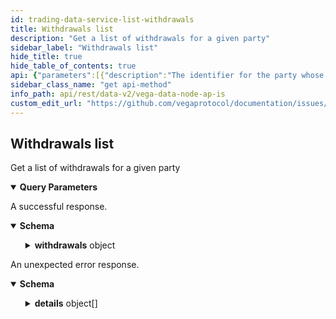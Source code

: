 ```yaml
---
id: trading-data-service-list-withdrawals
title: Withdrawals list
description: "Get a list of withdrawals for a given party"
sidebar_label: "Withdrawals list"
hide_title: true
hide_table_of_contents: true
api: {"parameters":[{"description":"The identifier for the party whose withdrawals we want to retrieve.","in":"query","name":"partyId","required":false,"schema":{"type":"string"}},{"in":"query","name":"pagination.first","required":false,"schema":{"format":"int32","type":"integer"}},{"in":"query","name":"pagination.after","required":false,"schema":{"type":"string"}},{"in":"query","name":"pagination.last","required":false,"schema":{"format":"int32","type":"integer"}},{"in":"query","name":"pagination.before","required":false,"schema":{"type":"string"}},{"description":"Newest records first, older records last, default is true.","in":"query","name":"pagination.newestFirst","required":false,"schema":{"type":"boolean"}},{"description":"Optional start timestamp in nanoseconds past the epoch.","in":"query","name":"dateRange.startTimestamp","required":false,"schema":{"format":"int64","type":"string"}},{"description":"Optional end timestamp in nanoseconds past the epoch.","in":"query","name":"dateRange.endTimestamp","required":false,"schema":{"format":"int64","type":"string"}}],"responses":{"200":{"content":{"application/json":{"schema":{"properties":{"withdrawals":{"properties":{"edges":{"items":{"properties":{"cursor":{"type":"string"},"node":{"properties":{"amount":{"title":"The amount to be withdrawn","type":"string"},"asset":{"title":"The asset to withdraw funds from","type":"string"},"createdTimestamp":{"format":"int64","title":"Timestamp for when the network started to process this withdrawal","type":"string"},"expiry":{"format":"int64","title":"The time until when the withdrawal is valid","type":"string"},"ext":{"title":"Foreign chain specifics","properties":{"erc20":{"title":"ERC20 withdrawal details","properties":{"receiverAddress":{"title":"The address into which the bridge will release the funds","type":"string"}},"type":"object"}},"type":"object"},"id":{"title":"Unique identifier for the withdrawal","type":"string"},"partyId":{"title":"Unique party identifier of the user initiating the withdrawal","type":"string"},"ref":{"title":"The reference which is used by the foreign chain\nto refer to this withdrawal","type":"string"},"status":{"title":"The status of the withdrawal","default":"STATUS_UNSPECIFIED","description":"- STATUS_UNSPECIFIED: Default value, always invalid\n - STATUS_OPEN: The withdrawal is open and being processed by the network\n - STATUS_REJECTED: The withdrawal have been cancelled\n - STATUS_FINALIZED: The withdrawal went through and is fully finalised, the funds are removed from the\nVega network and are unlocked on the foreign chain bridge, for example, on the Ethereum network","enum":["STATUS_UNSPECIFIED","STATUS_OPEN","STATUS_REJECTED","STATUS_FINALIZED"],"type":"string"},"txHash":{"title":"The hash of the foreign chain for this transaction","type":"string"},"withdrawnTimestamp":{"format":"int64","title":"Timestamp for when the withdrawal was finalised by the network","type":"string"}},"title":"A withdrawal from the Vega network","type":"object"}},"type":"object"},"type":"array"},"pageInfo":{"properties":{"endCursor":{"type":"string"},"hasNextPage":{"type":"boolean"},"hasPreviousPage":{"type":"boolean"},"startCursor":{"type":"string"}},"title":"Page information for cursor based pagination","type":"object"}},"type":"object"}},"title":"A paged connection with the requested withdrawal information","type":"object"}}},"description":"A successful response."},"default":{"content":{"application/json":{"schema":{"properties":{"code":{"format":"int32","type":"integer"},"details":{"items":{"additionalProperties":{},"properties":{"@type":{"type":"string"}},"type":"object"},"type":"array"},"message":{"type":"string"}},"type":"object"}}},"description":"An unexpected error response."}},"tags":["TradingDataService"],"description":"Get a list of withdrawals for a given party","operationId":"TradingDataService_ListWithdrawals","method":"get","path":"/api/v2/withdrawals","servers":[{"url":"https://api.n06.testnet.vega.xyz","description":"n06 (data node)"},{"url":"https://api.n09.testnet.vega.xyz","description":"n09 (data node)"},{"url":"https://api.n11.testnet.vega.xyz","description":"n11 (data node)"},{"url":"https://api.n12.testnet.vega.xyz","description":"n12 (data node)"}],"info":{"title":"Vega data node APIs","version":"v0.60.0"},"postman":{"name":"Withdrawals list","description":{"content":"Get a list of withdrawals for a given party","type":"text/plain"},"url":{"path":["api","v2","withdrawals"],"host":["{{baseUrl}}"],"query":[{"disabled":false,"description":{"content":"The identifier for the party whose withdrawals we want to retrieve.","type":"text/plain"},"key":"partyId","value":""},{"disabled":false,"key":"pagination.first","value":""},{"disabled":false,"key":"pagination.after","value":""},{"disabled":false,"key":"pagination.last","value":""},{"disabled":false,"key":"pagination.before","value":""},{"disabled":false,"description":{"content":"Newest records first, older records last, default is true.","type":"text/plain"},"key":"pagination.newestFirst","value":""},{"disabled":false,"description":{"content":"Optional start timestamp in nanoseconds past the epoch.","type":"text/plain"},"key":"dateRange.startTimestamp","value":""},{"disabled":false,"description":{"content":"Optional end timestamp in nanoseconds past the epoch.","type":"text/plain"},"key":"dateRange.endTimestamp","value":""}],"variable":[]},"header":[{"key":"Accept","value":"application/json"}],"method":"GET"}}
sidebar_class_name: "get api-method"
info_path: api/rest/data-v2/vega-data-node-ap-is
custom_edit_url: "https://github.com/vegaprotocol/documentation/issues/new?labels=documentation&title=[Documentation] Requesting changes to 'Withdrawals list' (trading-data-service-list-withdrawals)"
---
```



## Withdrawals list



Get a list of withdrawals for a given party

<details style={{"marginBottom":"1rem"}} data-collapsed={false} open={true}><summary style={{}}><strong>Query Parameters</strong></summary><div><ul><ParamsItem className={"paramsItem"} param={{"description":"The identifier for the party whose withdrawals we want to retrieve.","in":"query","name":"partyId","required":false,"schema":{"type":"string"}}}></ParamsItem><ParamsItem className={"paramsItem"} param={{"in":"query","name":"pagination.first","required":false,"schema":{"format":"int32","type":"integer"}}}></ParamsItem><ParamsItem className={"paramsItem"} param={{"in":"query","name":"pagination.after","required":false,"schema":{"type":"string"}}}></ParamsItem><ParamsItem className={"paramsItem"} param={{"in":"query","name":"pagination.last","required":false,"schema":{"format":"int32","type":"integer"}}}></ParamsItem><ParamsItem className={"paramsItem"} param={{"in":"query","name":"pagination.before","required":false,"schema":{"type":"string"}}}></ParamsItem><ParamsItem className={"paramsItem"} param={{"description":"Newest records first, older records last, default is true.","in":"query","name":"pagination.newestFirst","required":false,"schema":{"type":"boolean"}}}></ParamsItem><ParamsItem className={"paramsItem"} param={{"description":"Optional start timestamp in nanoseconds past the epoch.","in":"query","name":"dateRange.startTimestamp","required":false,"schema":{"format":"int64","type":"string"}}}></ParamsItem><ParamsItem className={"paramsItem"} param={{"description":"Optional end timestamp in nanoseconds past the epoch.","in":"query","name":"dateRange.endTimestamp","required":false,"schema":{"format":"int64","type":"string"}}}></ParamsItem></ul></div></details><div><ApiTabs><TabItem label={"200"} value={"200"}><div>

A successful response.

</div><div><MimeTabs schemaType={"response"}><TabItem label={"application/json"} value={"application/json"}><SchemaTabs groupId={"schema-tabs"}><TabItem label={"Schema"} value={"Schema"}><details style={{}} data-collapsed={false} open={true}><summary style={{"textAlign":"left"}}><strong>Schema</strong></summary><div style={{"textAlign":"left","marginLeft":"1rem"}}></div><ul style={{"marginLeft":"1rem"}}><SchemaItem collapsible={true} className={"schemaItem"}><details style={{}}><summary style={{}}><strong>withdrawals</strong><span style={{"opacity":"0.6"}}> object</span></summary><div style={{"marginLeft":"1rem"}}><SchemaItem collapsible={true} className={"schemaItem"}><details style={{}}><summary style={{}}><strong>edges</strong><span style={{"opacity":"0.6"}}> object[]</span></summary><div style={{"marginLeft":"1rem"}}><SchemaItem collapsible={false} name={"cursor"} required={false} schemaDescription={undefined} schemaName={"string"} qualifierMessage={undefined} defaultValue={undefined}></SchemaItem><SchemaItem collapsible={true} className={"schemaItem"}><details style={{}}><summary style={{}}><strong>node</strong><span style={{"opacity":"0.6"}}> object</span></summary><div style={{"marginLeft":"1rem"}}><SchemaItem collapsible={false} name={"amount"} required={false} schemaDescription={undefined} schemaName={"The amount to be withdrawn"} qualifierMessage={undefined} defaultValue={undefined}></SchemaItem><SchemaItem collapsible={false} name={"asset"} required={false} schemaDescription={undefined} schemaName={"The asset to withdraw funds from"} qualifierMessage={undefined} defaultValue={undefined}></SchemaItem><SchemaItem collapsible={false} name={"createdTimestamp"} required={false} schemaDescription={undefined} schemaName={"int64"} qualifierMessage={undefined} defaultValue={undefined}></SchemaItem><SchemaItem collapsible={false} name={"expiry"} required={false} schemaDescription={undefined} schemaName={"int64"} qualifierMessage={undefined} defaultValue={undefined}></SchemaItem><SchemaItem collapsible={true} className={"schemaItem"}><details style={{}}><summary style={{}}><strong>ext</strong><span style={{"opacity":"0.6"}}> object</span></summary><div style={{"marginLeft":"1rem"}}><SchemaItem collapsible={true} className={"schemaItem"}><details style={{}}><summary style={{}}><strong>erc20</strong><span style={{"opacity":"0.6"}}> object</span></summary><div style={{"marginLeft":"1rem"}}><SchemaItem collapsible={false} name={"receiverAddress"} required={false} schemaDescription={undefined} schemaName={"The address into which the bridge will release the funds"} qualifierMessage={undefined} defaultValue={undefined}></SchemaItem></div></details></SchemaItem></div></details></SchemaItem><SchemaItem collapsible={false} name={"id"} required={false} schemaDescription={undefined} schemaName={"Unique identifier for the withdrawal"} qualifierMessage={undefined} defaultValue={undefined}></SchemaItem><SchemaItem collapsible={false} name={"partyId"} required={false} schemaDescription={undefined} schemaName={"Unique party identifier of the user initiating the withdrawal"} qualifierMessage={undefined} defaultValue={undefined}></SchemaItem><SchemaItem collapsible={false} name={"ref"} required={false} schemaDescription={undefined} schemaName={"The reference which is used by the foreign chain\nto refer to this withdrawal"} qualifierMessage={undefined} defaultValue={undefined}></SchemaItem><SchemaItem collapsible={false} name={"status"} required={false} schemaDescription={"- STATUS_UNSPECIFIED: Default value, always invalid\n - STATUS_OPEN: The withdrawal is open and being processed by the network\n - STATUS_REJECTED: The withdrawal have been cancelled\n - STATUS_FINALIZED: The withdrawal went through and is fully finalised, the funds are removed from the\nVega network and are unlocked on the foreign chain bridge, for example, on the Ethereum network"} schemaName={"The status of the withdrawal"} qualifierMessage={"**Possible values:** [`STATUS_UNSPECIFIED`, `STATUS_OPEN`, `STATUS_REJECTED`, `STATUS_FINALIZED`]"} defaultValue={"STATUS_UNSPECIFIED"}></SchemaItem><SchemaItem collapsible={false} name={"txHash"} required={false} schemaDescription={undefined} schemaName={"The hash of the foreign chain for this transaction"} qualifierMessage={undefined} defaultValue={undefined}></SchemaItem><SchemaItem collapsible={false} name={"withdrawnTimestamp"} required={false} schemaDescription={undefined} schemaName={"int64"} qualifierMessage={undefined} defaultValue={undefined}></SchemaItem></div></details></SchemaItem></div></details></SchemaItem><SchemaItem collapsible={true} className={"schemaItem"}><details style={{}}><summary style={{}}><strong>pageInfo</strong><span style={{"opacity":"0.6"}}> object</span></summary><div style={{"marginLeft":"1rem"}}><SchemaItem collapsible={false} name={"endCursor"} required={false} schemaDescription={undefined} schemaName={"string"} qualifierMessage={undefined} defaultValue={undefined}></SchemaItem><SchemaItem collapsible={false} name={"hasNextPage"} required={false} schemaDescription={undefined} schemaName={"boolean"} qualifierMessage={undefined} defaultValue={undefined}></SchemaItem><SchemaItem collapsible={false} name={"hasPreviousPage"} required={false} schemaDescription={undefined} schemaName={"boolean"} qualifierMessage={undefined} defaultValue={undefined}></SchemaItem><SchemaItem collapsible={false} name={"startCursor"} required={false} schemaDescription={undefined} schemaName={"string"} qualifierMessage={undefined} defaultValue={undefined}></SchemaItem></div></details></SchemaItem></div></details></SchemaItem></ul></details></TabItem><TabItem label={"Example (from schema)"} value={"Example (from schema)"}><ResponseSamples responseExample={"{\n  \"withdrawals\": {\n    \"edges\": [\n      {\n        \"cursor\": \"string\",\n        \"node\": {\n          \"amount\": \"string\",\n          \"asset\": \"string\",\n          \"createdTimestamp\": \"string\",\n          \"expiry\": \"string\",\n          \"ext\": {\n            \"erc20\": {\n              \"receiverAddress\": \"string\"\n            }\n          },\n          \"id\": \"string\",\n          \"partyId\": \"string\",\n          \"ref\": \"string\",\n          \"status\": \"STATUS_UNSPECIFIED\",\n          \"txHash\": \"string\",\n          \"withdrawnTimestamp\": \"string\"\n        }\n      }\n    ],\n    \"pageInfo\": {\n      \"endCursor\": \"string\",\n      \"hasNextPage\": true,\n      \"hasPreviousPage\": true,\n      \"startCursor\": \"string\"\n    }\n  }\n}"} language={"json"}></ResponseSamples></TabItem></SchemaTabs></TabItem></MimeTabs></div></TabItem><TabItem label={"default"} value={"default"}><div>

An unexpected error response.

</div><div><MimeTabs schemaType={"response"}><TabItem label={"application/json"} value={"application/json"}><SchemaTabs groupId={"schema-tabs"}><TabItem label={"Schema"} value={"Schema"}><details style={{}} data-collapsed={false} open={true}><summary style={{"textAlign":"left"}}><strong>Schema</strong></summary><div style={{"textAlign":"left","marginLeft":"1rem"}}></div><ul style={{"marginLeft":"1rem"}}><SchemaItem collapsible={false} name={"code"} required={false} schemaDescription={undefined} schemaName={"int32"} qualifierMessage={undefined} defaultValue={undefined}></SchemaItem><SchemaItem collapsible={true} className={"schemaItem"}><details style={{}}><summary style={{}}><strong>details</strong><span style={{"opacity":"0.6"}}> object[]</span></summary><div style={{"marginLeft":"1rem"}}><SchemaItem collapsible={false} name={"@type"} required={false} schemaDescription={undefined} schemaName={"string"} qualifierMessage={undefined} defaultValue={undefined}></SchemaItem></div></details></SchemaItem><SchemaItem collapsible={false} name={"message"} required={false} schemaDescription={undefined} schemaName={"string"} qualifierMessage={undefined} defaultValue={undefined}></SchemaItem></ul></details></TabItem><TabItem label={"Example (from schema)"} value={"Example (from schema)"}><ResponseSamples responseExample={"{\n  \"code\": 0,\n  \"details\": [\n    {\n      \"@type\": \"string\"\n    }\n  ],\n  \"message\": \"string\"\n}"} language={"json"}></ResponseSamples></TabItem></SchemaTabs></TabItem></MimeTabs></div></TabItem></ApiTabs></div>